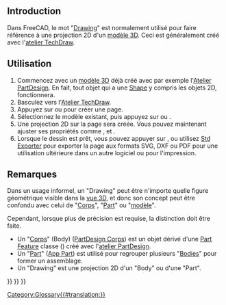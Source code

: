 <languages/>

== Introduction ==

Dans FreeCAD, le mot "[[Drawing/fr|Drawing]]" est normalement utilisé pour faire référence à une projection 2D d'un [[model/fr|modèle 3D]]. Ceci est généralement créé avec l'[[TechDraw_Workbench/fr|atelier TechDraw]].

<span id="Usage"></span>
==Utilisation==

# Commencez avec un [[model/fr|modèle 3D]] déjà créé avec par exemple l'[[PartDesign_Workbench/fr|Atelier PartDesign]]. En fait, tout objet qui a une [[Shape/fr|Shape]] y compris les objets 2D, fonctionnera.
# Basculez vers l'[[TechDraw_Workbench/fr|Atelier TechDraw]].
# Appuyez sur {{Button|[[File:TechDraw_PageDefault.svg|16px]] [[TechDraw_PageDefault/fr|TechDraw Page par défaut]]}} ou {{Button|[[File:TechDraw_PageTemplate.svg|16px]] [[TechDraw_PageTemplate/fr|TechDraw Page selon modèle]]}} pour créer une page.
# Sélectionnez le modèle existant, puis appuyez sur {{Button|[[File:TechDraw_View.svg|16px]] [[TechDraw_View/fr|TechDraw Vue]]}} ou {{Button|[[File:TechDraw_ProjectionGroup.svg|16px]] [[TechDraw_ProjectionGroup/fr|TechDraw Groupe de projections]]}}.
# Une projection 2D sur la page sera créée. Vous pouvez maintenant ajuster ses propriétés comme {{PropertyData/fr|Scale}}, {{PropertyData/fr|Rotation}} et {{PropertyData/fr|Direction}}.
# Lorsque le dessin est prêt, vous pouvez appuyer sur {{Button|[[File:TechDraw_ExportPageSVG.svg|16px]] [[TechDraw_ExportPageSVG/fr|TechDraw Exporter en SVG]]}}, {{Button|[[File:TechDraw_ExportPageDXF.svg|16px]] [[TechDraw_ExportPageDXF/fr|TechDraw Exporter en DXF]]}} ou utilisez [[Std_Export/fr|Std Exporter]] pour exporter la page aux formats SVG, DXF ou PDF pour une utilisation ultérieure dans un autre logiciel ou pour l'impression.

<span id="Notes"></span>
== Remarques ==

Dans un usage informel, un "Drawing" peut être n'importe quelle figure géométrique visible dans la [[3D view/fr|vue 3D]], et donc son concept peut être confondu avec celui de "[[Body/fr|Corps]]", "[[Part/fr|Part]]" ou "[[Model/fr|modèle]]".

Cependant, lorsque plus de précision est requise, la distinction doit être faite.
* Un "[[Body/fr|Corps]]" (Body) ([[PartDesign_Body/fr|PartDesign Corps]]) est un objet dérivé d'une [[Part_Feature/fr|Part Feature]] classe ({{incode|Part::Feature}}) créé avec l'[[PartDesign_Workbench/fr|atelier PartDesign]].
* Un "[[Part/fr|Part]]" ([[App_Part/fr|App Part]]) est utilisé pour regrouper plusieurs "[[Body/fr|Bodies]]" pour former un assemblage.
* Un "Drawing" est une projection 2D d'un "Body" ou d'une "Part".


{{TechDraw Tools navi{{#translation:}}}}
{{Document objects navi{{#translation:}}}}
{{Userdocnavi{{#translation:}}}}
[[Category:Glossary{{#translation:}}]]